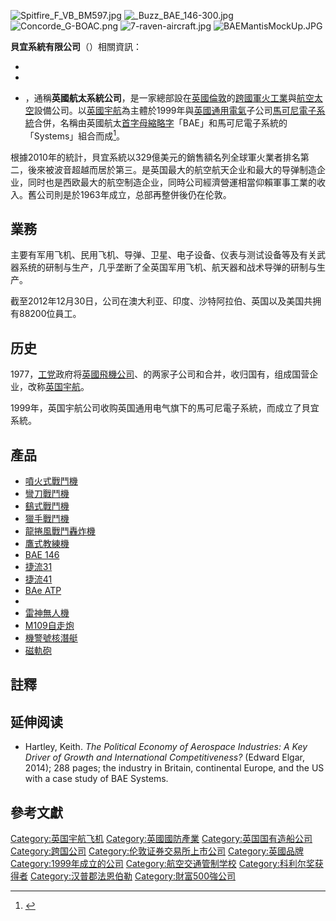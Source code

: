 {{noteTA
|1=zh-cn:宇航; zh-tw:航太;zh-hk:宇航;
}} 
{{otheruses
|subject=英國的跨國軍火與航太業者「BAE Systems plc」
|other=該集團的美國子公司BAE Systems Inc.（其前身為北美英國航太）
|貝宜系統 (美國)
}}
{{Infobox company
 |company_name= 貝宜系统有限公司
 |company_name_en= {{lang|en|BAE Systems plc}}
 |logo= BAE Systems logo.svg
 |logo_size = 200px
 |type= [[公众有限公司|公众有限公司]]
 |traded_as= {{lse|BA.}}
 |predecessor= [[英国宇航|英国宇航]]
 |foundation= 1999年11月30日
 |location_city= [[伦敦|伦敦]]<ref>{{cite web|url=http://www.baesystems.com/our-company-rgb?_afrLoop=2581763078000&_afrWindowMode=0&_afrWindowId=null|title=Our Company|work=baesystems.com|accessdate=2015-03-15|archive-date=2015-09-23|archive-url=https://web.archive.org/web/20150923191719/http://www.baesystems.com/our-company-rgb?_afrLoop=2581763078000&_afrWindowMode=0&_afrWindowId=null|dead-url=no}}</ref>/[[法恩伯勒|法恩伯勒]]<ref name=Garland>{{cite news|last=Garland|first=Natalie|title=Defence company's profit falls by 82%|url=http://www.gethampshire.co.uk/news/local-news/farnborough-defence-companys-profit-falls-6752089|accessdate=2014-05-31|newspaper=Get Hampshire|date=2014-02-28|deadurl=yes|archiveurl=https://web.archive.org/web/20140531162424/http://www.gethampshire.co.uk/news/local-news/farnborough-defence-companys-profit-falls-6752089|archivedate=2014-05-31}}</ref>
 |location_country= {{UK}}
 |area_served= 全球
 |key_people= 罗杰·卡尔爵士（主席）</small> <br />{{le|伊安·金|Ian King (BAE Systems}}（CEO）
 |industry= [[航空航天工程|航空航天]]、[[国防工业|国防]]、[[信息安全|信息安全]]
 |products= 民用和军用航空航天<br />国防电子<br />[[军舰|军舰]]<br />[[弹药|弹药]]<br />[[战斗车辆|地面武器系统]]
 |services= 维护、咨询、训练等
 |revenue= [[英镑|£]]166.37亿（2014）<ref name=prelims>{{cite web|url=http://bae-systems-investor-relations-v2.production.investis.com/~/media/Files/B/BAE-Systems-Investor-Relations-V2/PDFs/results-and-reports/results/2014/bae-2014-preliminary-results-statement.pdf|title=Preliminary Results 2014|publisher=BAE Systems|accessdate=2015-03-15|archiveurl=https://web.archive.org/web/20150402123500/http://bae-systems-investor-relations-v2.production.investis.com/~/media/Files/B/BAE-Systems-Investor-Relations-V2/PDFs/results-and-reports/results/2014/bae-2014-preliminary-results-statement.pdf|archivedate=2015-04-02|deadurl=yes}}</ref>
 |operating_income= £13.00亿（2014）<ref name=prelims/>
 |net_income= £7.52亿（2014）<ref name=prelims/>
 |assets=
 |equity=
 |num_employees= 84,600（2015）<ref>{{cite book|url=http://bae-systems-investor-relations-v2.production.investis.com/bae-systems-at-glance.aspx|title=BAE Systems at a glance|publisher=BAE Systems|accessdate=2015-03-15|archiveurl=https://web.archive.org/web/20150328234008/http://bae-systems-investor-relations-v2.production.investis.com/bae-systems-at-glance.aspx|archivedate=2015-03-28|deadurl=yes}}</ref>
 |subsid= {{le|贝宜系统公司 (北美)|BAE Systems Inc.}}<br />{{le|贝宜系统澳大利亚|BAE Systems Australia}}<br />{{le|贝宜系统德蒂卡|BAE Systems Detica}}
 |homepage= [http://www.baesystems.com/ baesystems.com]
}}

[[File:Spitfire_F_VB_BM597.jpg|thumb]]
[[Image:_Buzz_BAE_146-300.jpg|thumb]]
[[File:Concorde_G-BOAC.png|thumb]] 
[[File:7-raven-aircraft.jpg|thumb]]
[[File:BAEMantisMockUp.JPG|thumb]]

'''貝宜系統有限公司'''（{{lang-en|''BAE Systems plc''}}）<ref>相關資訊：
*{{cite press release |url=http://www.comac.cc/xwzx/gsxw/201508/05/t20150805_2696624.shtml |language=zh-cn |title=英国贝宜系统公司全球营销业务总经理阿兰·贾武德到中国商飞访问 |publisher=[[中国商用飞机|中国商用飞机]] |date=2015-08-05 |accessdate= |archive-date=2020-11-11 |archive-url=https://web.archive.org/web/20201111112339/http://www.comac.cc/xwzx/gsxw/201508/05/t20150805_2696624.shtml |dead-url=no }}
*{{cite web |url=http://www.aviationfair.com.cn/expo/cn/Visitors/Visitors-36.html |language=zh-cn |title=美国贝宜系统有限公司 - 展商介绍 |publisher=2019上海航博会 |date= |accessdate= |archive-date=2020-11-16 |archive-url=https://web.archive.org/web/20201116175019/http://www.aviationfair.com.cn/expo/cn/Visitors/Visitors-36.html |dead-url=no }}
*{{cite web |url=https://member.amcham.com.tw/BAE-Systems |language=en |title=BAE Systems |publisher=AmCham Taipei (台北市美國商會) |date= |accessdate= |archive-date=2021-02-25 |archive-url=https://web.archive.org/web/20210225212217/https://member.amcham.com.tw/bae-systems |dead-url=no }}</ref>，通稱'''英國航太系統公司'''{{NoteTag|實際上經過整併後，事業領域不限於航太，不宜沿用「英國航太」舊稱。}}，是一家總部設在[[英國|英國]][[倫敦|倫敦]]的[[跨國公司|跨國]][[軍火工業|軍火工業]]與[[航空太空|航空太空]]設備公司。以[[英國宇航|英國宇航]]為主體於1999年與[[英國通用電氣|英國通用電氣]]子公司[[馬可尼電子系統|馬可尼電子系統]]合併，名稱由英國航太[[首字母縮略字|首字母縮略字]]「BAE」和馬可尼電子系統的「Systems」組合而成<ref>{{cite web |url=https://www.baesystems.com/en/heritage/bae-systems |title=BAE Systems <nowiki>|</nowiki> International |publisher= |date= |accessdate= |language=en |archive-date=2021-01-15 |archive-url=https://web.archive.org/web/20210115175835/https://www.baesystems.com/en/heritage/bae-systems |dead-url=no }}</ref>。

根據2010年的統計，貝宜系統以329億美元的銷售額名列全球軍火業者排名第二{{NoteTag|排名第一的是美國的[[洛克希德·馬丁|洛克希德·馬丁]]，2010年軍火銷售額357億美元。}}{{R|Guardian}}，後來被波音超越而居於第三。是英国最大的航空航天企业和最大的导弹制造企业，同时也是西欧最大的航空制造企业，同時公司經濟營運相當仰賴軍事工業的收入。舊公司則是於1963年成立，总部再整併後仍在伦敦。

==業務==
主要有军用飞机、民用飞机、导弹、卫星、电子设备、仪表与测试设备等及有关武器系统的研制与生产，几乎垄断了全英国军用飞机、航天器和战术导弹的研制与生产。

截至2012年12月30日，公司在澳大利亚、印度、沙特阿拉伯、英国以及美国共拥有88200位員工。

==历史==
1977，[[工党_(英国)|工党]]政府将[[英國飛機公司|英國飛機公司]]、{{link-en|霍克·西德利|Hawker Siddeley}}的两家子公司和{{link-en|苏格兰航空公司|Scottish Aviation|蘇格蘭航空}}合并，收归国有，组成国营企业，改称[[英国宇航|英国宇航]]。

1999年，英国宇航公司收购英国通用电气旗下的馬可尼電子系統，而成立了貝宜系統。

==產品==
*[[噴火式戰鬥機|噴火式戰鬥機]]
*[[彎刀戰鬥機|彎刀戰鬥機]]
*[[鷂式戰鬥機|鷂式戰鬥機]]
*[[霍克獵手戰鬥機|獵手戰鬥機]]
*[[龍捲風戰鬥轟炸機|龍捲風戰鬥轟炸機]]
*[[鷹式教練機|鷹式教練機]]
*[[BAE_146|BAE 146]]
*[[捷流31|捷流31]]
*[[捷流41|捷流41]]
*[[BAe_ATP|BAe ATP]]
*{{tsl|en|BAE Systems Mantis|螳螂無人機}}
*[[雷神無人機|雷神無人機]]
*[[M109自走炮|M109自走炮]]
*[[機警號核潛艇|機警號核潛艇]]
*[[磁軌砲|磁軌砲]]

== 註釋 ==
{{NoteFoot}}

==延伸阅读==
* Hartley, Keith. ''The Political Economy of Aerospace Industries: A Key Driver of Growth and International Competitiveness?'' (Edward Elgar, 2014); 288 pages; the industry in Britain, continental Europe, and the US with a case study of BAE Systems.

==參考文獻==
{{reflist|
<ref name="Guardian">{{cite web |url=http://www.theguardian.com/news/datablog/2012/mar/02/arms-sales-top-100-producers#data |language=en |title=Arms sales: who are the world's 100 top arms producers? |publisher=[[英國衛報|英國衛報]] |date=2012-03-02 |accessdate=2013-09-23 |archive-date=2020-11-12 |archive-url=https://web.archive.org/web/20201112004641/http://www.theguardian.com/news/datablog/2012/mar/02/arms-sales-top-100-producers#data |dead-url=no }}</ref>

<ref name="Annual Report">{{cite web |url=http://bae-systems-investor-relations-v2.production.investis.com/~/media/Files/B/BAE-Systems-Investor-Relations-V2/PDFs/results-and-reports/reports/2013/Prelim2012-FINAL.pdf |format=PDF |language=en |title=PRELIMINARY ANNOUNCEMENT AND PRESENTATION 2012（貝宜系統2012年度報告） |publisher=貝宜系統 |date=2012 |accessdate=2013-09-23 |archiveurl=https://web.archive.org/web/20130514191217/http://bae-systems-investor-relations-v2.production.investis.com/~/media/Files/B/BAE-Systems-Investor-Relations-V2/PDFs/results-and-reports/reports/2013/Prelim2012-FINAL.pdf |archivedate=2013-05-14 |deadurl=yes }}</ref>
}}

{{FTSE 100}}

{{DEFAULTSORT:BAE Systems}}
[[Category:英国宇航飞机|Category:英国宇航飞机]]
[[Category:英國國防產業|Category:英國國防產業]]
[[Category:英国国有造船公司|Category:英国国有造船公司]]
[[Category:跨国公司|Category:跨国公司]]
[[Category:伦敦证券交易所上市公司|Category:伦敦证券交易所上市公司]]
[[Category:英國品牌|Category:英國品牌]]
[[Category:1999年成立的公司|Category:1999年成立的公司]]
[[Category:航空交通管制学校|Category:航空交通管制学校]]
[[Category:科利尔奖获得者|Category:科利尔奖获得者]]
[[Category:汉普郡法恩伯勒|Category:汉普郡法恩伯勒]]
[[Category:財富500強公司|Category:財富500強公司]]